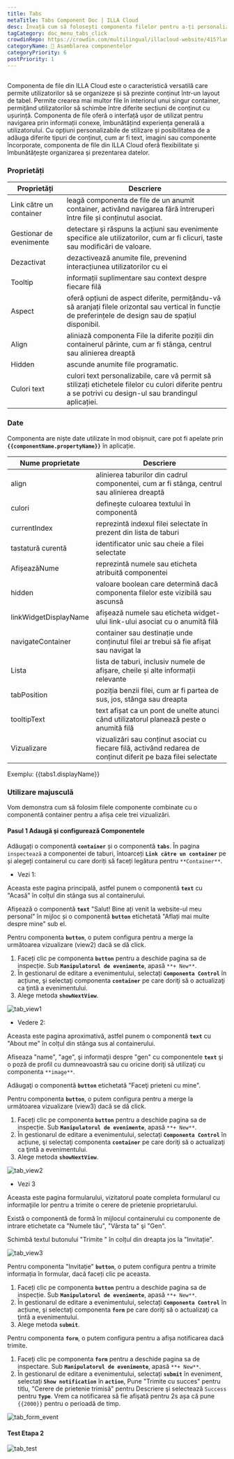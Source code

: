 ```yaml
---
title: Tabs
metaTitle: Tabs Component Doc | ILLA Cloud
desc: Învață cum să folosești componenta filelor pentru a-ți personaliza aplicația în ILLA Cloud.
tagCategory: doc_menu_tabs_click
crowdinRepo: https://crowdin.com/multilingual/illacloud-website/415?languages=ro&filter=basic&value=0
categoryName: 🧬 Asamblarea componentelor
categoryPriority: 6
postPriority: 1
---
```


## <h2 hidden>Ce este Tabs?</h2>

Componenta de file din ILLA Cloud este o caracteristică versatilă care permite utilizatorilor să se organizeze și să prezinte conținut într-un layout de tabel. Permite crearea mai multor file în interiorul unui singur container, permițând utilizatorilor să schimbe între diferite secțiuni de conținut cu ușurință. Componenta de file oferă o interfață ușor de utilizat pentru navigarea prin informații conexe, îmbunătățind experiența generală a utilizatorului. Cu opțiuni personalizabile de stilizare și posibilitatea de a adăuga diferite tipuri de conținut, cum ar fi text, imagini sau componente încorporate, componenta de file din ILLA Cloud oferă flexibilitate și îmbunătățește organizarea și prezentarea datelor.

### Proprietăți

| Proprietăți                   | Descriere                                                                                                                                                                    |
| ----------------------------- | ---------------------------------------------------------------------------------------------------------------------------------------------------------------------------- |
| Link către un container       | leagă componenta de file de un anumit container, activând navigarea fără întreruperi între file și conținutul asociat.                                                       |
| Gestionar de evenimente       | detectare și răspuns la acțiuni sau evenimente specifice ale utilizatorilor, cum ar fi clicuri, taste sau modificări de valoare.                                             |
| Dezactivat                    | dezactivează anumite file, prevenind interacțiunea utilizatorilor cu ei                                                                                                      |
| Tooltip                       | informații suplimentare sau context despre fiecare filă                                                                                                                      |
| Aspect                        | oferă opțiuni de aspect diferite, permițându-vă să aranjați filele orizontal sau vertical în funcție de preferințele de design sau de spațiul disponibil.                    |
| Align                         | aliniază componenta File la diferite poziții din containerul părinte, cum ar fi stânga, centrul sau alinierea dreaptă                                                        |
| Hidden                        | ascunde anumite file programatic.                                                                                                                                            |
| Culori text                   | culori text personalizabile, care vă permit să stilizați etichetele filelor cu culori diferite pentru a se potrivi cu design-ul sau brandingul aplicației.                   |

### Date

Componenta are niște date utilizate în mod obișnuit, care pot fi apelate prin **`{{componentName.propertyName}}`** în aplicație.

| Nume proprietate             | Descriere                                                                                                                           |
| ---------------------------- | ----------------------------------------------------------------------------------------------------------------------------------- |
| align                        | alinierea taburilor din cadrul componentei, cum ar fi stânga, centrul sau alinierea dreaptă                                         |
| culori                       | definește culoarea textului în componentă                                                                                           |
| currentIndex                 | reprezintă indexul filei selectate în prezent din lista de taburi                                                                   |
| tastatură curentă            | identificator unic sau cheie a filei selectate                                                                                      |
| AfișeazăNume                 | reprezintă numele sau eticheta atribuită componentei                                                                                |
| hidden                       | valoare boolean care determină dacă componenta filelor este vizibilă sau ascunsă                                                    |
| linkWidgetDisplayName        | afișează numele sau eticheta widget-ului link-ului asociat cu o anumită filă                                                        |
| navigateContainer            | container sau destinație unde conținutul filei ar trebui să fie afișat sau navigat la                                               |
| Lista                        | lista de taburi, inclusiv numele de afișare, cheile și alte informații relevante                                                    |
| tabPosition                  | poziția benzii filei, cum ar fi partea de sus, jos, stânga sau dreapta                                                              |
| tooltipText                  | text afișat ca un pont de unelte atunci când utilizatorul planează peste o anumită filă                                             |
| Vizualizare                  | vizualizări sau conținut asociat cu fiecare filă, activând redarea de conținut diferit pe baza filei selectate                      |

Exemplu: {{tabs1.displayName}}

### Utilizare majusculă

Vom demonstra cum să folosim filele componente combinate cu o componentă container pentru a afișa cele trei vizualizări.

#### Pasul 1 Adaugă și configurează Componentele

Adăugați o componentă **`container`** și o componentă **`tabs`**. În pagina `inspectează` a componentei de taburi, întoarceți **`Link către un container`** pe și alegeți containerul cu care doriți să faceți legătura pentru `**Container**`.

-   Vezi 1:

Aceasta este pagina principală, astfel punem o componentă **`text`** cu "Acasă" în colțul din stânga sus al containerului.

Afișează o componentă **`text`** "Salut! Bine ați venit la website-ul meu personal" în mijloc și o componentă **`button`** etichetată "Aflați mai multe despre mine" sub el.

Pentru componenta **`button`**, o putem configura pentru a merge la următoarea vizualizare (view2) dacă se dă click.

1.  Faceți clic pe componenta **`button`** pentru a deschide pagina sa de inspecție. Sub **`Manipulatorul de evenimente`**, apasă `**+ New**`.
2.  În gestionarul de editare a evenimentului, selectați **`Componenta Control`** în acțiune, şi selectaţi componenta **`container`** pe care doriţi să o actualizaţi ca ţintă a evenimentului.
3.  Alege metoda **`showNextView`**.

![tab_view1](https://cdn.illacloud.com/official-website/img/docs/tab_view1.jpg)

-   Vedere 2:

Aceasta este pagina aproximativă, astfel punem o componentă **`text`** cu "About me" în colțul din stânga sus al containerului.

Afiseaza "name", "age", şi informaţii despre "gen" cu componentele **`text`** şi o poză de profil cu dumneavoastră sau cu oricine doriţi să utilizaţi cu componenta `**image**`.

Adăugaţi o componentă **`button`** etichetată "Faceţi prieteni cu mine".

Pentru componenta **`button`**, o putem configura pentru a merge la următoarea vizualizare (view3) dacă se dă click.

1.  Faceți clic pe componenta **`button`** pentru a deschide pagina sa de inspecție. Sub **`Manipulatorul de evenimente`**, apasă `**+ New**`.
2.  În gestionarul de editare a evenimentului, selectați **`Componenta Control`** în acțiune, şi selectaţi componenta **`container`** pe care doriţi să o actualizaţi ca ţintă a evenimentului.
3.  Alege metoda **`showNextView`**.

![tab_view2](https://cdn.illacloud.com/official-website/img/docs/tab_view2.jpg)

-   Vezi 3

Aceasta este pagina formularului, vizitatorul poate completa formularul cu informaţiile lor pentru a trimite o cerere de prietenie proprietarului.

Există o componentă de formă în mijlocul containerului cu componente de intrare etichetate ca "Numele tău", "Vârsta ta" şi "Gen".

Schimbă textul butonului "Trimite " în colțul din dreapta jos la "Invitație".

![tab_view3](https://cdn.illacloud.com/official-website/img/docs/tab_view3.jpg)

Pentru componenta "Invitație" **`button`**, o putem configura pentru a trimite informația în formular, dacă faceți clic pe aceasta.

1.  Faceți clic pe componenta **`button`** pentru a deschide pagina sa de inspecție. Sub **`Manipulatorul de evenimente`**, apasă `**+ New**`.
2.  În gestionarul de editare a evenimentului, selectați **`Componenta Control`** în acțiune, şi selectaţi componenta **`form`** pe care doriţi să o actualizaţi ca ţintă a evenimentului.
3.  Alege metoda **`submit`**.

Pentru componenta **`form`**, o putem configura pentru a afișa notificarea dacă trimite.

1.  Faceţi clic pe componenta **`form`** pentru a deschide pagina sa de inspectare. Sub **`Manipulatorul de evenimente`**, apasă `**+ New**`.
2.  În gestionarul de editare a evenimentului, selectați **`submit`** în eveniment, selectați **`Show notification`** în **`action`**, Pune "Trimite cu succes" pentru titlu, "Cerere de prietenie trimisă" pentru Descriere şi selectează `Success` pentru **`Type`**. Vrem ca notificarea să fie afișată pentru 2s așa că pune `{{2000}}` pentru o perioadă de timp.

![tab_form_event](https://cdn.illacloud.com/official-website/img/docs/tab_form_event.jpg)

#### Test Etapa 2

![tab_test](https://cdn.illacloud.com/official-website/img/docs/tab_test.gif)
